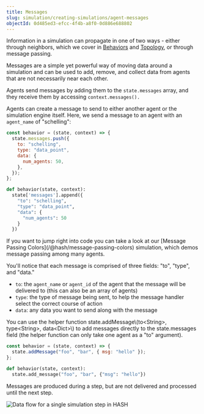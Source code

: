 ```yaml
---
title: Messages
slug: simulation/creating-simulations/agent-messages
objectId: 0d485ed3-efcc-4f4b-a8f0-0d886e688802
---
```


Information in a simulation can propagate in one of two ways - either through neighbors, which we cover in [Behaviors](/docs/simulation/creating-simulations/behaviors/) and [Topology](/docs/simulation/creating-simulations/configuration/topology/), or through message passing.

Messages are a simple yet powerful way of moving data around a simulation and can be used to add, remove, and collect data from agents that are not necessarily near each other.

Agents send messages by adding them to the `state.messages` array, and they receive them by accessing `context.messages().`

Agents can create a message to send to either another agent or the simulation engine itself. Here, we send a message to an agent with an `agent_name` of "schelling":

<Tabs>
<Tab title="JavaScript" >

```javascript
const behavior = (state, context) => {
  state.messages.push({
    to: "schelling",
    type: "data_point",
    data: {
      num_agents: 50,
    },
  });
};
```

</Tab >

<Tab title="Python" >

```python
def behavior(state, context):
  state['messages'].append({
    "to": "schelling",
    "type": "data_point",
    "data": {
      "num_agents": 50
    }
  })
```

</Tab>
</Tabs>

<Hint style="info">
  If you want to jump right into code you can take a look at our [Message
  Passing Colors](/@hash/message-passing-colors) simulation, which demos message
  passing among many agents.
</Hint>

You'll notice that each message is comprised of three fields: "to", "type", and "data."

- `to`: the `agent_name` or `agent_id` of the agent that the message will be delivered to (this can also be an array of agents)
- `type`: the type of message being sent, to help the message handler select the correct course of action
- `data`: any data you want to send along with the message

<Hint style="info">
  You can use the helper function state.addMessage\(to&lt;String&gt;,
  type&lt;String&gt;, data&lt;Dict&gt;\) to add messages directly to the
  state.messages field (the helper function can only take one agent as a "to"
  argument).
</Hint>

<Tabs>
<Tab title="JavaScript" >

```javascript
const behavior = (state, context) => {
  state.addMessage("foo", "bar", { msg: "hello" });
};
```

</Tab >

<Tab title="Python" >

```python
def behavior(state, context):
  state.add_message("foo", "bar", {"msg": "hello"})
```

</Tab>
</Tabs>

Messages are produced during a step, but are not delivered and processed until the next step.

![Data flow for a single simulation step in HASH](https://cdn-us1.hash.ai/site/docs/image%20%2824%29.png)
